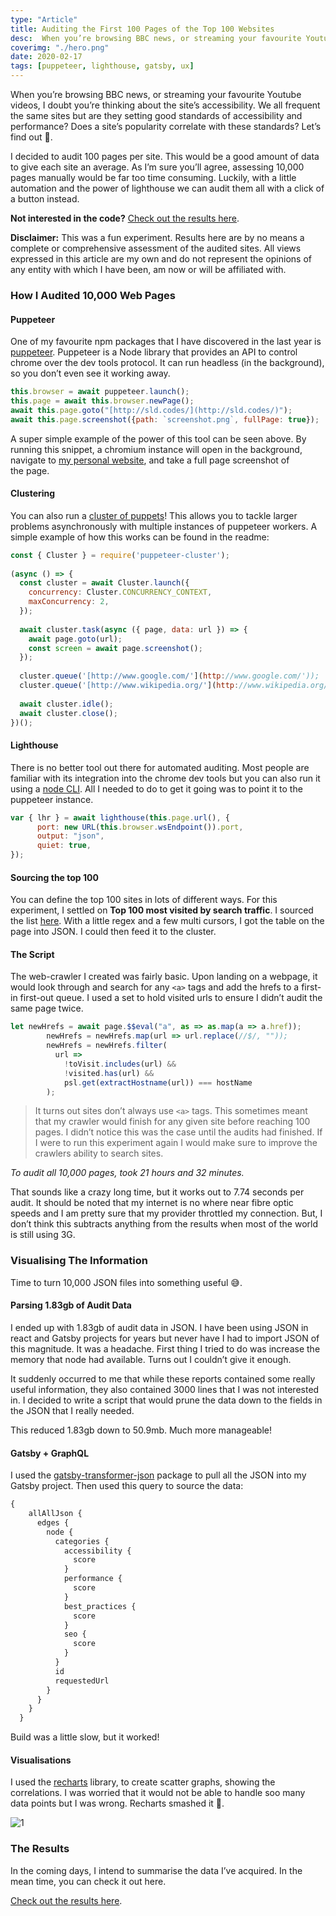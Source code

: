 ```yaml
---
type: "Article"
title: Auditing the First 100 Pages of the Top 100 Websites
desc:  When you’re browsing BBC news, or streaming your favourite Youtube videos, I doubt you’re thinking about the site’s accessibility. We all frequent the same sites but are they setting good standards of accessibility and performance? Does a site’s pop...
coverimg: "./hero.png"
date: 2020-02-17
tags: [puppeteer, lighthouse, gatsby, ux]
---
```



When you’re browsing BBC news, or streaming your favourite Youtube videos, I doubt you’re thinking about the site’s accessibility. We all frequent the same sites but are they setting good standards of accessibility and performance? Does a site’s popularity correlate with these standards? Let’s find out 💪.

I decided to audit 100 pages per site. This would be a good amount of data to give each site an average. As I’m sure you’ll agree, assessing 10,000 pages manually would be far too time consuming. Luckily, with a little automation and the power of lighthouse we can audit them all with a click of a button instead.

**Not interested in the code?** [Check out the results here](https://top100audits.sld.codes/).

**Disclaimer:** This was a fun experiment. Results here are by no means a complete or comprehensive assessment of the audited sites. All views expressed in this article are my own and do not represent the opinions of any entity with which I have been, am now or will be affiliated with.

### How I Audited 10,000 Web Pages

#### Puppeteer

One of my favourite npm packages that I have discovered in the last year is [puppeteer](https://www.npmjs.com/package/puppeteer). Puppeteer is a Node library that provides an API to control chrome over the dev tools protocol. It can run headless (in the background), so you don’t even see it working away.

```js
this.browser = await puppeteer.launch();  
this.page = await this.browser.newPage();  
await this.page.goto("[http://sld.codes/](http://sld.codes/)");  
await this.page.screenshot({path: `screenshot.png`, fullPage: true});
```

A super simple example of the power of this tool can be seen above. By running this snippet, a chromium instance will open in the background, navigate to [my personal website](http://sld.codes), and take a full page screenshot of the page.

#### Clustering

You can also run a [cluster of puppets](https://www.npmjs.com/package/puppeteer-cluster)! This allows you to tackle larger problems asynchronously with multiple instances of puppeteer workers. A simple example of how this works can be found in the readme:
```js
const { Cluster } = require('puppeteer-cluster');  
   
(async () => {  
  const cluster = await Cluster.launch({  
    concurrency: Cluster.CONCURRENCY_CONTEXT,  
    maxConcurrency: 2,  
  });  
   
  await cluster.task(async ({ page, data: url }) => {  
    await page.goto(url);  
    const screen = await page.screenshot();  
  });  
   
  cluster.queue('[http://www.google.com/'](http://www.google.com/'));  
  cluster.queue('[http://www.wikipedia.org/'](http://www.wikipedia.org/'));  
   
  await cluster.idle();  
  await cluster.close();  
})();
```

#### Lighthouse

There is no better tool out there for automated auditing. Most people are familiar with its integration into the chrome dev tools but you can also run it using a [node CLI](https://github.com/GoogleChrome/lighthouse#using-the-node-cli). All I needed to do to get it going was to point it to the puppeteer instance.
```js
var { lhr } = await lighthouse(this.page.url(), {  
      port: new URL(this.browser.wsEndpoint()).port,  
      output: "json",  
      quiet: true,  
});
```
#### Sourcing the top 100

You can define the top 100 sites in lots of different ways. For this experiment, I settled on **Top 100 most visited by search traffic**. I sourced the list [here](https://ahrefs.com/blog/most-visited-websites/). With a little regex and a few multi cursors, I got the table on the page into JSON. I could then feed it to the cluster.

#### The Script

The web-crawler I created was fairly basic. Upon landing on a webpage, it would look through and search for any `<a>` tags and add the hrefs to a first-in first-out queue. I used a set to hold visited urls to ensure I didn’t audit the same page twice.
```js
let newHrefs = await page.$$eval("a", as => as.map(a => a.href));  
        newHrefs = newHrefs.map(url => url.replace(//$/, ""));  
        newHrefs = newHrefs.filter(  
          url =>  
            !toVisit.includes(url) &&  
            !visited.has(url) &&  
            psl.get(extractHostname(url)) === hostName  
        );
```
> It turns out sites don’t always use `<a>` tags. This sometimes meant that my crawler would finish for any given site before reaching 100 pages. I didn’t notice this was the case until the audits had finished. If I were to run this experiment again I would make sure to improve the crawlers ability to search sites.

*To audit all 10,000 pages, took 21 hours and 32 minutes.*

That sounds like a crazy long time, but it works out to 7.74 seconds per audit. It should be noted that my internet is no where near fibre optic speeds and I am pretty sure that my provider throttled my connection. But, I don’t think this subtracts anything from the results when most of the world is still using 3G.

### Visualising The Information

Time to turn 10,000 JSON files into something useful 😅.

#### Parsing 1.83gb of Audit Data

I ended up with 1.83gb of audit data in JSON. I have been using JSON in react and Gatsby projects for years but never have I had to import JSON of this magnitude. It was a headache. First thing I tried to do was increase the memory that node had available. Turns out I couldn’t give it enough.

It suddenly occurred to me that while these reports contained some really useful information, they also contained 3000 lines that I was not interested in. I decided to write a script that would prune the data down to the fields in the JSON that I really needed.

This reduced 1.83gb down to 50.9mb. Much more manageable!

#### Gatsby + GraphQL

I used the [gatsby-transformer-json](https://www.npmjs.com/package/gatsby-transformer-json) package to pull all the JSON into my Gatsby project. Then used this query to source the data:
```GraphQL
{  
    allAllJson {  
      edges {  
        node {  
          categories {  
            accessibility {  
              score  
            }  
            performance {  
              score  
            }  
            best_practices {  
              score  
            }  
            seo {  
              score  
            }  
          }  
          id  
          requestedUrl  
        }  
      }  
    }  
  }
  ```

Build was a little slow, but it worked!

#### Visualisations

I used the [recharts](https://www.npmjs.com/package/recharts) library, to create scatter graphs, showing the correlations. I was worried that it would not be able to handle soo many data points but I was wrong. Recharts smashed it 💪.

![1](./1.png)

### The Results

In the coming days, I intend to summarise the data I’ve acquired. In the mean time, you can check it out here.

[Check out the results here](https://top100audits.sld.codes/).
